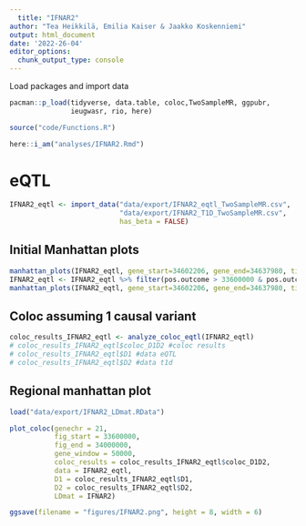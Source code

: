 ---
  title: "IFNAR2"
author: "Tea Heikkilä, Emilia Kaiser & Jaakko Koskenniemi"
output: html_document
date: '2022-26-04'
editor_options:
  chunk_output_type: console
---

  Load packages and import data
```{r}
pacman::p_load(tidyverse, data.table, coloc,TwoSampleMR, ggpubr,
               ieugwasr, rio, here)

source("code/Functions.R")

here::i_am("analyses/IFNAR2.Rmd")
```

# eQTL

```{r}
IFNAR2_eqtl <- import_data("data/export/IFNAR2_eqtl_TwoSampleMR.csv",
                           "data/export/IFNAR2_T1D_TwoSampleMR.csv",
                           has_beta = FALSE)

```

## Initial Manhattan plots
```{r}
manhattan_plots(IFNAR2_eqtl, gene_start=34602206, gene_end=34637980, title = "IFNAR2")
IFNAR2_eqtl <- IFNAR2_eqtl %>% filter(pos.outcome > 33600000 & pos.outcome < 34000000) 
manhattan_plots(IFNAR2_eqtl, gene_start=34602206, gene_end=34637980, title = "IFNAR2")
```

## Coloc assuming 1 causal variant
```{r}
coloc_results_IFNAR2_eqtl <- analyze_coloc_eqtl(IFNAR2_eqtl)
# coloc_results_IFNAR2_eqtl$coloc_D1D2 #coloc results
# coloc_results_IFNAR2_eqtl$D1 #data eQTL
# coloc_results_IFNAR2_eqtl$D2 #data t1d

```

## Regional manhattan plot

```{r}

load("data/export/IFNAR2_LDmat.RData")

plot_coloc(genechr = 21,
           fig_start = 33600000,
           fig_end = 34000000,
           gene_window = 50000,
           coloc_results = coloc_results_IFNAR2_eqtl$coloc_D1D2,
           data = IFNAR2_eqtl,
           D1 = coloc_results_IFNAR2_eqtl$D1,
           D2 = coloc_results_IFNAR2_eqtl$D2,
           LDmat = IFNAR2)

ggsave(filename = "figures/IFNAR2.png", height = 8, width = 6)
```





